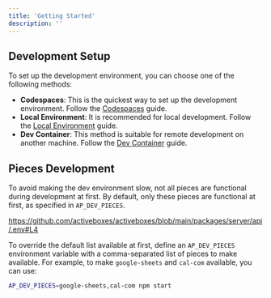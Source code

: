 ```yaml
---
title: 'Getting Started'
description: ''
---
```


## Development Setup 

To set up the development environment, you can choose one of the following methods:

- **Codespaces**: This is the quickest way to set up the development environment. Follow the [Codespaces](./codespaces) guide.
- **Local Environment**: It is recommended for local development. Follow the [Local Environment](./local) guide.
- **Dev Container**: This method is suitable for remote development on another machine. Follow the [Dev Container](./dev-container) guide.


## Pieces Development

To avoid making the dev environment slow, not all pieces are functional during development at first. By default, only these pieces are functional at first, as specified in `AP_DEV_PIECES`.

https://github.com/activeboxes/activeboxes/blob/main/packages/server/api/.env#L4

To override the default list available at first, define an `AP_DEV_PIECES` environment variable with a comma-separated list of pieces to make available. For example, to make `google-sheets` and `cal-com` available, you can use:

```sh
AP_DEV_PIECES=google-sheets,cal-com npm start
```
